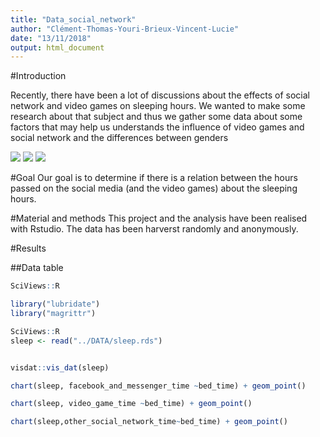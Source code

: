 ```yaml
---
title: "Data_social_network"
author: "Clément-Thomas-Youri-Brieux-Vincent-Lucie"
date: "13/11/2018"
output: html_document
---
```

#Introduction

Recently, there have been a lot of discussions about the effects of social network and video games on sleeping hours. We wanted to make some research about that subject and thus we gather some data about some factors that may help us understands the influence of video games and social network and the differences between genders



![](../Figures/figure3.jpg)
![](../Figures/figure2.jpg)
![](../Figures/figure1.jpg)




#Goal
Our goal is to determine if there is a relation between the hours passed on the social media (and the video games) about the sleeping hours.



#Material and methods
This project and the analysis have been realised with Rstudio. The data has been harverst randomly and anonymously.

#Results

##Data table

```r
SciViews::R
```




```r
library("lubridate")
library("magrittr")

SciViews::R
sleep <- read("../DATA/sleep.rds")


visdat::vis_dat(sleep)
```



```r
chart(sleep, facebook_and_messenger_time ~bed_time) + geom_point()
```


```r
chart(sleep, video_game_time ~bed_time) + geom_point()
```

```r

chart(sleep,other_social_network_time~bed_time) + geom_point()
```































